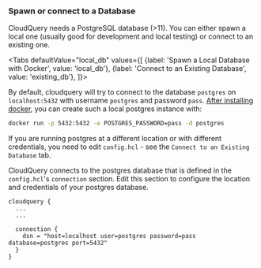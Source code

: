 
### Spawn or connect to a Database

CloudQuery needs a PostgreSQL database (>11). You can either spawn a local one (usually good for development and local testing)
or connect to an existing one.

<Tabs
  defaultValue="local_db"
  values={[
    {label: 'Spawn a Local Database with Docker', value: 'local_db'},
    {label: 'Connect to an Existing Database', value: 'existing_db'},
  ]}>

<TabItem value='local_db'>

By default, cloudquery will try to connect to the database `postgres` on `localhost:5432` with username `postgres` and 
password `pass`. [After installing docker](https://www.docker.com/get-started), you can create such a local postgres instance with:

```bash
docker run -p 5432:5432 -e POSTGRES_PASSWORD=pass -d postgres
```

If you are running postgres at a different location or with different credentials, you need to edit `config.hcl` - 
see the `Connect to an Existing Database` tab.

</TabItem>

<TabItem value='existing_db'>

CloudQuery connects to the postgres database that is defined in the `config.hcl`'s `connection` section.
Edit this section to configure the location and credentials of your postgres database.

```hcl title=config.hcl
cloudquery {
  ...
  ...

  connection {
    dsn = "host=localhost user=postgres password=pass database=postgres port=5432"
  }
}
```

</TabItem>

</Tabs>
